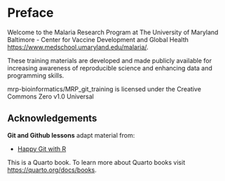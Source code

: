 # Preface {.unnumbered}

Welcome to the Malaria Research Program at The University of Maryland Baltimore - Center for Vaccine Development and Global Health <https://www.medschool.umaryland.edu/malaria/>.

These training materials are developed and made publicly available for increasing awareness of reproducible science and enhancing data and programming skills.

mrp-bioinformatics/MRP_git_training is licensed under the Creative Commons Zero v1.0 Universal

## Acknowledgements

**Git and Github lessons** adapt material from:

-   [Happy Git with R](https://happygitwithr.com/)

This is a Quarto book. To learn more about Quarto books visit <https://quarto.org/docs/books>.
